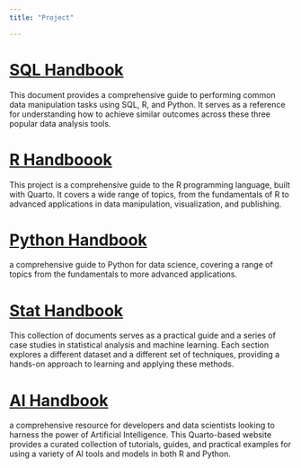 ```yaml
---
title: "Project"

---
```



# [SQL Handbook](https://jcfly3000.github.io/into_sql/)

This document provides a comprehensive guide to performing common data manipulation tasks using SQL, R, and Python. It serves as a reference for understanding how to achieve similar outcomes across these three popular data analysis tools.


# [R Handboook](https://jcfly3000.github.io/Into-R/)

This project is a comprehensive guide to the R programming language, built with Quarto. It covers a wide range of topics, from the fundamentals of R to advanced applications in data manipulation, visualization, and publishing.

# [Python Handbook](https://jcfly3000.github.io/Into-Python/)

a comprehensive guide to Python for data science, covering a range of topics from the fundamentals to more advanced applications.

# [Stat Handbook](https://jcfly3000.github.io/into_stat/)

This collection of documents serves as a practical guide and a series of case studies in statistical analysis and machine learning. Each section explores a different dataset and a different set of techniques, providing a hands-on approach to learning and applying these methods.



# [AI Handbook](https://jcfly3000.github.io/into_AI/)

a comprehensive resource for developers and data scientists looking to harness the power of Artificial Intelligence. This Quarto-based website provides a curated collection of tutorials, guides, and practical examples for using a variety of AI tools and models in both R and Python.


